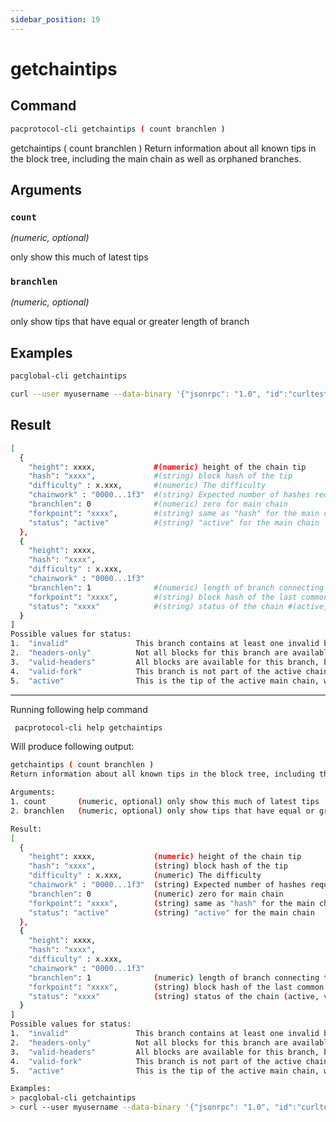 ```yaml
---
sidebar_position: 19
---
```


# getchaintips
## Command

```bash
pacprotocol-cli getchaintips ( count branchlen )
```

getchaintips ( count branchlen )
Return information about all known tips in the block tree, including the main chain as well as orphaned branches.



## Arguments

### `count` 
*(numeric, optional)*

only show this much of latest tips


### `branchlen` 
*(numeric, optional)*

only show tips that have equal or greater length of branch


## Examples
```bash
pacglobal-cli getchaintips 
```

```bash
curl --user myusername --data-binary '{"jsonrpc": "1.0", "id":"curltest", "method": "getchaintips", "params": [] }' -H 'content-type: text/plain;' http://127.0.0.1:1111/
```
## Result
```bash
[
  {
    "height": xxxx,             #(numeric) height of the chain tip
    "hash": "xxxx",             #(string) block hash of the tip
    "difficulty" : x.xxx,       #(numeric) The difficulty
    "chainwork" : "0000...1f3"  #(string) Expected number of hashes required to produce the current chain #(in hex)
    "branchlen": 0              #(numeric) zero for main chain
    "forkpoint": "xxxx",        #(string) same as "hash" for the main chain
    "status": "active"          #(string) "active" for the main chain
  },
  {
    "height": xxxx,
    "hash": "xxxx",
    "difficulty" : x.xxx,
    "chainwork" : "0000...1f3"
    "branchlen": 1              #(numeric) length of branch connecting the tip to the main chain
    "forkpoint": "xxxx",        #(string) block hash of the last common block between this tip and the main chain
    "status": "xxxx"            #(string) status of the chain #(active, valid-fork, valid-headers, headers-only, invalid)
  }
]
Possible values for status:
1.  "invalid"               This branch contains at least one invalid block
2.  "headers-only"          Not all blocks for this branch are available, but the headers are valid
3.  "valid-headers"         All blocks are available for this branch, but they were never fully validated
4.  "valid-fork"            This branch is not part of the active chain, but is fully validated
5.  "active"                This is the tip of the active main chain, which is certainly valid
```


___

Running following help command
```bash
 pacprotocol-cli help getchaintips
```
Will produce following output:


```bash
getchaintips ( count branchlen )
Return information about all known tips in the block tree, including the main chain as well as orphaned branches.

Arguments:
1. count       (numeric, optional) only show this much of latest tips
2. branchlen   (numeric, optional) only show tips that have equal or greater length of branch

Result:
[
  {
    "height": xxxx,             (numeric) height of the chain tip
    "hash": "xxxx",             (string) block hash of the tip
    "difficulty" : x.xxx,       (numeric) The difficulty
    "chainwork" : "0000...1f3"  (string) Expected number of hashes required to produce the current chain (in hex)
    "branchlen": 0              (numeric) zero for main chain
    "forkpoint": "xxxx",        (string) same as "hash" for the main chain
    "status": "active"          (string) "active" for the main chain
  },
  {
    "height": xxxx,
    "hash": "xxxx",
    "difficulty" : x.xxx,
    "chainwork" : "0000...1f3"
    "branchlen": 1              (numeric) length of branch connecting the tip to the main chain
    "forkpoint": "xxxx",        (string) block hash of the last common block between this tip and the main chain
    "status": "xxxx"            (string) status of the chain (active, valid-fork, valid-headers, headers-only, invalid)
  }
]
Possible values for status:
1.  "invalid"               This branch contains at least one invalid block
2.  "headers-only"          Not all blocks for this branch are available, but the headers are valid
3.  "valid-headers"         All blocks are available for this branch, but they were never fully validated
4.  "valid-fork"            This branch is not part of the active chain, but is fully validated
5.  "active"                This is the tip of the active main chain, which is certainly valid

Examples:
> pacglobal-cli getchaintips 
> curl --user myusername --data-binary '{"jsonrpc": "1.0", "id":"curltest", "method": "getchaintips", "params": [] }' -H 'content-type: text/plain;' http://127.0.0.1:1111/

```

